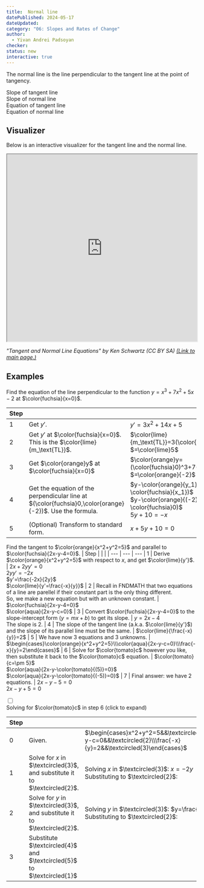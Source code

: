 ```yaml
---
title:  Normal line
datePublished: 2024-05-17
dateUpdated: 
category: "06: Slopes and Rates of Change"
author: 
  - Yivan Andrei Padsoyan
checker: 
status: new
interactive: true
---
```


The normal line is the line perpendicular to the tangent line at the point of tangency.


<div className="grid grid-flow-row md:grid-rows-2 md:grid-flow-col gap-y-3 md:gap-0 text-center">
  <div>
    Slope of tangent line
    <BlockMath math="m_{\text{TL}}=f'" />
  </div>
  <div>
    Slope of normal line
    <BlockMath math="m_{\text{NL}}=\frac{-1}{m_{\text{TL}}}=\frac{-1}{f'}" />
  </div>
  <div>
    Equation of tangent line
    <BlockMath math="y-y_1=m_{\text{TL}}(x-x_1)" />
  </div>
  <div>
    Equation of normal line
    <BlockMath math="y-y_1=\frac{-1}{m_{\text{TL}}}(x-x_1)"/>
  </div>

</div>


## Visualizer

Below is an interactive visualizer for the tangent line and the normal line.
<iframe  title="Tangent and Normal Line Equations" src="https://www.geogebra.org/material/iframe/id/wE6pvtZp/width/829/height/495/border/888888/sfsb/true/smb/false/stb/false/stbh/false/ai/false/asb/false/sri/true/rc/false/ld/false/sdz/true/ctl/false" width="100%" height="495px"> </iframe>

_"Tangent and Normal Line Equations" by Ken Schwartz (CC BY SA) [(Link to main page.)](https://www.geogebra.org/m/uT7arAr5)_

## Examples

Find the equation of the line perpendicular to the function $y=x^3+7x^2+5x-2$ at $\color{fuchsia}{x=0}$.

| Step | | |
| --- | --- | ---
| 1 | Get $y'$. | $y'=3x^2+14x+5$
| 2 | Get $y'$ at $\color{fuchsia}{x=0}$. This is the $\color{lime}{m_\text{TL}}$. | $\color{lime}{m_\text{TL}}=3(\color{fuchsia}0)^2+14(\color{fuchsia}0)+5$<br/>$=\color{lime}5$
| 3 | Get $\color{orange}y$ at $\color{fuchsia}{x=0}$ | $\color{orange}y=(\color{fuchsia}0)^3+7(\color{fuchsia}0)^2+5(\color{fuchsia}0)-2$<br/>$=\color{orange}{-2}$
| 4 | Get the equation of the perpendicular line at $(\color{fuchsia}0,\color{orange}{-2})$. Use the formula. | $y-\color{orange}{y_1}=\frac{-1}{\color{lime}{m_\text{TL}}}(x-\color{fuchsia}{x_1})$<br/>$y-\color{orange}{(-2)}=\frac{-1}{\color{lime}5}(x-\color{fuchsia}0)$<br/>$5y+10=-x$
| 5 | (Optional) Transform to standard form. | $x+5y+10=0$

Find the tangent to $\color{orange}{x^2+y^2=5}$ and parallel to $\color{fuchsia}{2x-y-4=0}$.
| Step | | |
| --- | --- | ---
| 1 | Derive $\color{orange}{x^2+y^2=5}$ with respect to $x$, and get $\color{lime}{y'}$. | $2x+2yy'=0$<br/>$2yy'=-2x$<br/>$y'=\frac{-2x}{2y}$<br/>$\color{lime}{y'=\frac{-x}{y}}$
| 2 | Recall in FNDMATH that two equations of a line are parellel if their constant part is the only thing different. <br/>So, we make a new equation but with an unknown constant. | $\color{fuchsia}{2x-y-4=0}$<br/>$\color{aqua}{2x-y-c=0}$
| 3 | Convert $\color{fuchsia}{2x-y-4=0}$ to the slope-intercept form ($y=mx+b$) to get its slope. | $y = 2x-4$ <br/>The slope is $2$.
| 4 | The slope of the tangent line (a.k.a. $\color{lime}{y'}$) and the slope of its parallel line must be the same. | $\color{lime}{\frac{-x}{y}}=2$
| 5 | We have now 3 equations and 3 unknowns. | $\begin{cases}\color{orange}{x^2+y^2=5}\\\color{aqua}{2x-y-c=0}\\\frac{-x}{y}=2\end{cases}$
| 6 | Solve for $\color{tomato}c$ however you like, then substitute it back to the $\color{tomato}c$ equation. | $\color{tomato}{c=\pm 5}$<br/>$\color{aqua}{2x-y-\color{tomato}{(5)}=0}$<br/>$\color{aqua}{2x-y-\color{tomato}{(-5)}=0}$
| 7 | Final answer: we have 2 equations. | $2x-y-5=0$<br/>$2x-y+5=0$


<div className="collapse collapse-arrow  bg-base-200">
<input type="checkbox" /> 
<div className="collapse-title font-medium">
    Solving for $\color{tomato}c$ in step 6 (click to expand)
</div>
<div className="collapse-content"> 

| Step | | |
| --- | --- | --- 
| 0 | Given. | $\begin{cases}x^2+y^2=5&&\textcircled{1}\\2x-y-c=0&&\textcircled{2}\\\frac{-x}{y}=2&&\textcircled{3}\end{cases}$
| 1 | Solve for $x$ in $\textcircled{3}$, and substitute it to $\textcircled{2}$. | Solving $x$ in $\textcircled{3}$: $x=-2y$ <br/>Substituting to $\textcircled{2}$:<BlockMath math="\begin{align*} 2(-2y)-y-c&=0\\-5y&=c \\y&=\frac{c}{-5}&\textcircled{4}\end{align*}" />
| 2 | Solve for $y$ in $\textcircled{3}$, and substitute it to $\textcircled{2}$. | Solving $y$ in $\textcircled{3}$: $y=\frac{-x}{2}$ <br/>Substituting to $\textcircled{2}$:<BlockMath math="\begin{align*} 2x-\frac{-x}{2}-c&=0 \\ \frac{4x+x}{2}&=c \\ \frac{5x}{2}&=c \\ x&=\frac{2c}{c} && \textcircled{5}\end{align*}" />
| 3 | Substitute $\textcircled{4}$ and $\textcircled{5}$ to $\textcircled{1}$ | <BlockMath math="\begin{align*} \left(\frac{2c}{5}\right)^2+\left(\frac{c}{-5}\right)^2 &= 5 \\ \frac{4c^2}{25}+\frac{c^2}{25}&=5 \\ \frac{5c^2}{25}&=5 \\ \frac{c^2}{5}&=5 \\ c^2&=25 \\ \color{tomato}c&\color{tomato}{=\pm 5}  \end{align*}" />

</div>
</div>